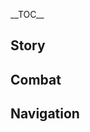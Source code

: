 {{CharacterTabs}}
{{LanguageTabs}}
{{Stub|1={{Meta/VO|rm=1}}}}
__TOC__
==Story==
{{VO/Story
|character           = Varesa
|language            = zh
|language_s          = zh
|language_t          = zh-tw
|name_s              = 瓦雷莎
|name_t              = 瓦雷莎

<!-- Hello -->
|vo_01_01_title_s    = 初次见面…
|vo_01_01_title_t    = 初次見面…
|vo_01_01_subtitle   = Hello
|vo_01_01_file       = VO_{language}{character} Hello.ogg
|vo_01_01_tx_s       = 你…你好！我叫瓦雷莎，是「沃陆之邦」的战士，经营着一间果园…如果你喜欢美食，想一车一车买水果，或者…对「英雄们的故事」感兴趣，都可以来找我！我会把所有好吃的、「沃陆之邦」品质最好的水果，还有最最重要的，厉害的英雄传说，全部分享给你！
|vo_01_01_tx_t       = {{MC|m=你|f=妳}}…{{MC|m=你|f=妳}}好！我叫瓦雷莎，是「沃陸之邦」的戰士，經營著一間果園…如果{{MC|m=你|f=妳}}喜歡美食，想一車一車買水果，或者…對「英雄們的故事」感興趣，都可以來找我！我會把所有好吃的、「沃陸之邦」品質最好的水果，還有最最重要的，厲害的英雄傳說，全部分享給{{MC|m=你|f=妳}}！
|vo_01_01_rm         = 

<!-- Chats -->
|vo_02_01_title_s    = 闲聊·吃东西
|vo_02_01_title_t    = 閒聊·吃東西
|vo_02_01_subtitle   = Chat: Eating
|vo_02_01_file       = VO_{language}{character} Chat - Eating.ogg
|vo_02_01_tx_s       = 爸爸妈妈都说，不管有多忙，饿了的时候都要开开心心吃个饱！所以我喜欢把吃的叠高高，「呼」一下，压在一起。既能吃得心满意足，又不怎么花时间。
|vo_02_01_tx_t       = 爸爸媽媽都說，不管有多忙，餓了的時候都要開開心心吃個飽！所以我喜歡把吃的疊高高，「呼」一下，壓在一起。既能吃得心滿意足，又不怎麼花時間。
|vo_02_01_rm         = 

|vo_02_02_title_s    = 闲聊·力量训练
|vo_02_02_title_t    = 閒聊·重量訓練
|vo_02_02_subtitle   = Chat: Strength Training
|vo_02_02_file       = VO_{language}{character} Chat - Strength Training.ogg
|vo_02_02_tx_s       = 力气这种东西，不经常用出来的话，就会从身体里逃走哦！…要不要和我一起练习？
|vo_02_02_tx_t       = 力氣這種東西，不經常用出來的話，就會從身體裡逃走哦！…要不要和我一起練習？
|vo_02_02_rm         = 

|vo_02_03_title_s    = 闲聊·经营果园
|vo_02_03_title_t    = 閒聊·經營果園
|vo_02_03_subtitle   = Chat: Managing the Orchard
|vo_02_03_file       = VO_{language}{character} Chat - Managing the Orchard.ogg
|vo_02_03_tx_s       = 种水果要考虑很多事，及时浇水除草，配好矿石粉末，补充土壤养分，保持温度不冷不热..不过最重要的，还是要照顾好水果们的心情，嗯！
|vo_02_03_tx_t       = 種水果要考慮很多事，及時澆水除草，配好礦石粉末，補充土壤養分，保持溫度不冷不熱…不過最重要的，還是要照顧好水果們的心情，嗯！
|vo_02_03_rm         = 

<!-- Weather -->
|vo_03_01_title_s    = 下雨的时候…
|vo_03_01_title_t    = 下雨的時候…
|vo_03_01_subtitle   = When It Rains
|vo_03_01_file       = VO_{language}{character} When It Rains.ogg
|vo_03_01_tx_s       = 嘿嘿嘿，果园里的作物应该很开心，龙龙们今天也可以不用忙着浇水了。
|vo_03_01_tx_t       = 嘿嘿嘿，果園裡的作物應該很開心，龍龍們今天也可以不用忙著澆水了。
|vo_03_01_rm         = 

|vo_03_02_title_s    = 打雷的时候…
|vo_03_02_title_t    = 打雷的時候…
|vo_03_02_subtitle   = When Thunder Strikes
|vo_03_02_file       = VO_{language}{character} When Thunder Strikes.ogg
|vo_03_02_tx_s       = 咿！书里说，菲耶蒂娜可以把落雷撞回天上！我也不能怕…咿！
|vo_03_02_tx_t       = 咿！書裡說，菲耶蒂娜可以把落雷撞回天上！我也不能怕…咿！
|vo_03_02_rm         = 

|vo_03_03_title_s    = 下雪的时候…
|vo_03_03_title_t    = 下雪的時候…
|vo_03_03_subtitle   = When It Snows
|vo_03_03_file       = VO_{language}{character} When It Snows.ogg
|vo_03_03_tx_s       = 白白的，冷冷的，好少见…可以吃吗？
|vo_03_03_tx_t       = 白白的、冷冷的，好少見…可以吃嗎？
|vo_03_03_rm         = 

|vo_03_04_title_s    = 阳光很好…
|vo_03_04_title_t    = 陽光很好…
|vo_03_04_subtitle   = When the Sun Is Out
|vo_03_04_file       = VO_{language}{character} When the Sun Is Out.ogg
|vo_03_04_tx_s       = 好暖和…吃饱了以后，被暖暖的阳光照到，就想…睡个午觉…呼…
|vo_03_04_tx_t       = 好暖和…吃飽了以後，被暖暖的陽光照到，就想…睡個午覺…呼…
|vo_03_04_rm         = 

|vo_03_05_title_s    = 刮大风了…
|vo_03_05_title_t    = 颳大風了…
|vo_03_05_subtitle   = When the Wind Is Blowing
|vo_03_05_file       = VO_{language}{character} When the Wind Is Blowing.ogg
|vo_03_05_tx_s       = 顺着风跑的话，会更快吗…唔，不能想着偷懒！
|vo_03_05_tx_t       = 順著風跑的話，會更快嗎…唔，不能想著偷懶！
|vo_03_05_rm         = 

<!-- Greetings -->
|vo_04_01_title_s    = 早上好…
|vo_04_01_title_t    = 早安…
|vo_04_01_subtitle   = Good Morning
|vo_04_01_file       = VO_{language}{character} Good Morning.ogg
|vo_04_01_tx_s       = 呼啊…早上好…有点想睡个回笼觉…不行！还是先做一百个俯卧撑提提神！
|vo_04_01_tx_t       = 呼啊…早安…有點想睡個回籠覺…不行！還是先做一百個伏地挺身提提神！
|vo_04_01_rm         = 

|vo_04_02_title_s    = 中午好…
|vo_04_02_title_t    = 午安…
|vo_04_02_subtitle   = Good Afternoon
|vo_04_02_file       = VO_{language}{character} Good Afternoon.ogg
|vo_04_02_tx_s       = 中饭时间到，要吃得饱饱的，才能充满力气！
|vo_04_02_tx_t       = 午餐時間到，要吃得飽飽的，才能充滿力氣！
|vo_04_02_rm         = 

|vo_04_03_title_s    = 晚上好…
|vo_04_03_title_t    = 晚上好…
|vo_04_03_subtitle   = Good Evening
|vo_04_03_file       = VO_{language}{character} Good Evening.ogg
|vo_04_03_tx_s       = 英雄名言：「如果到了晚上，你觉得非常劳累，说明你今天没有消极怠惰，发挥出了身体全部的力量。」所以，有时疲惫也是荣耀之证！
|vo_04_03_tx_t       = 英雄名言：「如果到了晚上，{{MC|m=你|f=妳}}覺得非常勞累，表示{{MC|m=你|f=妳}}今天沒有消極怠惰，發揮出了身體全部的力量。」所以，有時疲憊也是榮耀之證！
|vo_04_03_rm         = 

|vo_04_04_title_s    = 晚安…
|vo_04_04_title_t    = 晚安…
|vo_04_04_subtitle   = Good Night
|vo_04_04_file       = VO_{language}{character} Good Night.ogg
|vo_04_04_tx_s       = 唔…虽然没有用掉多少力气，但到了这个点还是困了…你也找个软软的枕头，早点睡吧？用晒干的颗粒果叶片做的枕头最好了…下次我帮你…做一个…呼…
|vo_04_04_tx_t       = 唔…雖然沒有用掉多少力氣，但到了這個點還是想睡了…{{MC|m=你|f=妳}}也找個軟軟的枕頭，早點睡吧？用曬乾的顆粒果葉片做的枕頭最好了…下次我幫{{MC|m=你|f=妳}}…做一個…呼…
|vo_04_04_rm         = 

<!-- About -->
|vo_05_01_title_s    = 关于瓦雷莎自己·吃饱和力气
|vo_05_01_title_t    = 關於瓦雷莎自己·吃飽和力氣
|vo_05_01_subtitle   = About {character}: Eating for Strength
|vo_05_01_file       = VO_{language}{character} About {character} - Eating for Strength.ogg
|vo_05_01_tx_s       = 按理来说，只要不是光吃不锻炼的大懒虫，吃得越多，力气就该变得越大！但我好像反过来了…我的力气一直很大，代价是怎么吃都吃不饱。开始帮爸爸妈妈打理果园后，我稍微工作几小时，就会饿得头晕眼花，所以我吃东西的量…看起来会有那么一点夸张…
|vo_05_01_tx_t       = 按理來說，只要不是光吃不鍛煉的大懶蟲，吃得越多，力氣就該變得越大！但我好像反過來了…我的力氣一直很大，代價是怎麼吃都吃不飽。開始幫爸爸媽媽打理果園後，我稍微工作幾小時，就會餓得頭暈眼花，所以我吃東西的量…看起來會有那麼一點誇張…
|vo_05_01_rm         = 

|vo_05_02_title_s    = 关于瓦雷莎自己·英雄故事
|vo_05_02_title_t    = 關於瓦雷莎自己·英雄故事
|vo_05_02_subtitle   = About {character}: Heroic Tales
|vo_05_02_friendship = 4
|vo_05_02_file       = VO_{language}{character} About {character} - Heroic Tales.ogg
|vo_05_02_tx_s       = 从小时候起，我就爱听英雄们的故事，有他们曾经的奋战，现在的我才能吃到喜欢的饭菜，安安心心睡觉。我们部族有一位名叫「菲耶蒂娜」的英雄，她奔跑的速度很快，还能用飒爽的飞踢撕开山脉！有人说，我认真起来战斗的风格和她有点像，这个评价让我高兴了好久好久…
|vo_05_02_tx_t       = 從小時候起，我就愛聽英雄們的故事，有他們曾經的奮戰，現在的我才能吃到喜歡的飯菜，安安心心睡覺。我們部族有一位名叫「菲耶蒂娜」的英雄，她奔跑的速度很快，還能用颯爽的飛踢撕開山脈！有人說，我認真起來戰鬥的風格和她有點像，這個評價讓我高興了好久好久…
|vo_05_02_rm         = 

<!-- About Us -->
|vo_06_01_title_s    = 关于我们·特别形象
|vo_06_01_title_t    = 關於我們·特別形象
|vo_06_01_subtitle   = About Us: Epically Cool
|vo_06_01_file       = VO_{language}{character} About Us - Epically Cool.ogg
|vo_06_01_tx_s       = 我从朋友们那里听说了你以前的事迹！你打败过好多厉害的对手，也有许多特别威风的称号！我觉得，应该请那些擅长涂鸦的人制作一本画册，为你的每个称号设计一套帅气夺目的形象！这样，以后就会有很多孩子读着你的故事长大，被你鼓舞，成为各种各样厉害的人！
|vo_06_01_tx_t       = 我從朋友們那裡聽說了{{MC|m=你|f=妳}}以前的事蹟！{{MC|m=你|f=妳}}打敗過好多厲害的對手，也有許多特別威風的稱號！我覺得，應該請那些擅長塗鴉的人製作一本畫冊，為{{MC|m=你|f=妳}}的每個稱號設計一套帥氣奪目的形象！這樣，以後就會有很多孩子讀著{{MC|m=你|f=妳}}的故事長大，被{{MC|m=你|f=妳}}鼓舞，成為各式各樣厲害的人！
|vo_06_01_rm         = 

|vo_06_02_title_s    = 关于我们·并肩前进
|vo_06_02_title_t    = 關於我們·並肩前進
|vo_06_02_subtitle   = About Us: Side by Side
|vo_06_02_quest      = Incandescent Ode of Resurrection
|vo_06_02_friendship = 6
|vo_06_02_file       = VO_{language}{character} About Us - Side by Side.ogg
|vo_06_02_tx_s       = 现在，你是全纳塔的骄傲「杜麦尼」，是这个时代最伟大的英雄！好奇妙…待在你身边，我完全不会紧张，也不会有那种…仰望你的…敬畏的感觉？是因为你也给了我最随和，最亲切的印象吗？我真想待在你身边，在你任何有需要的时候，为你献出全部的力量，就像和古代英雄们并肩前进的战士们一样！
|vo_06_02_tx_t       = 現在，{{MC|m=你|f=妳}}是全納塔的驕傲「杜麥尼」，是這個時代最偉大的英雄！好奇妙…待在{{MC|m=你|f=妳}}身邊，我完全不會緊張，也不會有那種…仰望{{MC|m=你|f=妳}}的…敬畏的感覺？是因為{{MC|m=你|f=妳}}也給了我最隨和，最親切的印象嗎？我真想待在{{MC|m=你|f=妳}}身邊，在{{MC|m=你|f=妳}}任何有需要的時候，為{{MC|m=你|f=妳}}獻出全部的力量，就像和古代英雄們並肩前進的戰士們一樣！
|vo_06_02_rm         = 

<!-- Miscellany I -->
|vo_07_01_title_s    = 关于「神之眼」…
|vo_07_01_title_t    = 關於「神之眼」…
|vo_07_01_subtitle   = About the Vision
|vo_07_01_friendship = 4
|vo_07_01_file       = VO_{language}{character} About the Vision.ogg
|vo_07_01_tx_s       = 织卷里的说法是，「神之眼」会在非常重要的时刻，带着命运注定般的光芒，慢慢降临到特别之人的手中，可我完全不记得拿到神之眼的细节了…好像，有天做了个特别可怕的噩梦…梦里我一直在部族的正门和魔物战斗，差点死掉，醒来的时候，神之眼就放在我的额头上了…难道我在梦里被哪一位英雄祝福了吗？
|vo_07_01_tx_t       = 織卷裡的說法是，「神之眼」會在非常重要的時刻，帶著命運註定般的光芒，慢慢降臨到特別之人的手中，可我完全不記得拿到神之眼的細節了…好像，有天做了個特別可怕的噩夢…夢裡我一直在部族的正門和魔物戰鬥，差點死掉，醒來的時候，神之眼就放在我的額頭上了…難道我在夢裡被哪一位英雄祝福了嗎？
|vo_07_01_rm         = 

|vo_07_02_title_s    = 有什么想要分享…
|vo_07_02_title_t    = 有什麼想要分享…
|vo_07_02_subtitle   = Something to Share
|vo_07_02_file       = VO_{language}{character} Something to Share.ogg
|vo_07_02_tx_s       = 我去过几次「回声之子」后，跟着那里的工匠学会了一点手艺，做出了我的面具！我凭直觉参考了菲耶蒂娜第二次参与「巡夜者战争」时的面具款式，那时的她还没有成为「无畏的山岩」，但她挺过了恐惧，战胜了所有强敌！我相信那个面具会带给我无尽的勇气，后来证明，我的直觉确实没有错！
|vo_07_02_tx_t       = 我去過幾次「回聲之子」後，跟著那裡的工匠學會了一點手藝，做出了我的面具！我憑直覺參考了菲耶蒂娜第二次參與「巡夜者戰爭」時的面具款式，那時的她還沒有成為「無畏的山岩」，但她滿過了恐懼，戰勝了所有強敵！我相信那個面具會帶給我無盡的勇氣，後來證明，我的直覺的確沒有錯！
|vo_07_02_rm         = 

|vo_07_03_title_s    = 感兴趣的见闻…
|vo_07_03_title_t    = 感興趣的見聞…
|vo_07_03_subtitle   = Interesting Things
|vo_07_03_file       = VO_{language}{character} Interesting Things.ogg
|vo_07_03_tx_s       = 有人说，冒险家协会的成员可以在提瓦特各地旅行，那岂不是…不用考虑水果的腐烂时间，不用赶着做生意，不局限于特定地区，而是能去任何一个国家品尝美食了？唔…我有家里的果园要打理，不能长期出远门，不知道冒险家协会接不接兼职…
|vo_07_03_tx_t       = 有人說，冒險家協會的成員可以在提瓦特各地旅行，那豈不是…不用考慮水果的腐爛時間，不用趕著做生意，不侷限於特定地區，而是能去任何一個國家品嚐美食了？唔…我有家裡的果園要打理，不能長期出遠門，不知道冒險家協會接不接兼職…
|vo_07_03_rm         = 

<!-- About Others -->
|vo_08_01_title_s    = 关于伊安珊·老师与长官
|vo_08_01_title_t    = 關於伊安珊·老師與長官
|vo_08_01_subtitle   = About Iansan: Coach and Commander
|vo_08_01_friendship = 4
|vo_08_01_file       = VO_{language}{character} About Iansan - Coach and Commander.ogg
|vo_08_01_tx_s       = 伊安珊是我的老师，我最尊敬的人！她指引我发掘自己的力量，教了我许多战斗的本领，还引荐我去「沃陆之邦」的巡逻队就职！她在巡逻队里说话也响当当，我经常听她指挥，去需要我的地方战斗！这样看来，她也算是我的长官！
|vo_08_01_tx_t       = 伊安珊是我的老師，我最尊敬的人！她指引我發掘自己的力量，教了我許多戰鬥的本領，還引薦我去「沃陸之邦」的巡邏隊就職！她在巡邏隊裡說話也響噹噹，我經常聽她指揮，去需要我的地方戰鬥！這樣看來，她也算是我的長官！
|vo_08_01_rm         = 

|vo_08_02_title_s    = 关于伊安珊·持续训练
|vo_08_02_title_t    = 關於伊安珊·持續訓練
|vo_08_02_subtitle   = About Iansan: Continued Training
|vo_08_02_quest      = Incandescent Ode of Resurrection
|vo_08_02_friendship = 4
|vo_08_02_file       = VO_{language}{character} About Iansan - Continued Training.ogg
|vo_08_02_tx_s       = 伊安珊老师说，虽然我能轻松打败一般的魔物，但为了战胜「英雄们齐心协力才能对付的对手」，我还有不少需要精进的地方。我每天都在按照她的计划好好锻炼。只是…控制饮食也是训练的一部分。在伊安珊老师看得到的地方，我就不能随意吃油炸的、或者糖和奶油太多的零食了，它们好像不怎么健康，但味道真的让人忘不掉…实在没办法，我就找了个秘密的野营地，偷偷躲起来吃东西…如果哪天，我们一起去吃了大餐，也请你帮我保密！
|vo_08_02_tx_t       = 伊安珊老師說，雖然我能輕鬆打敗普通的魔物，但為了戰勝「英雄們齊心協力才能對付的對手」，我還有不少需要精進的地方。我每天都在按照她的計畫好好鍛煉。只是…控制飲食也是訓練的一部分。在伊安珊老師看得到的地方，我就不能隨意吃油炸的、或者糖和鮮奶油太多的零食了，牠們好像不怎麼健康，但味道真的讓人忘不掉…實在沒辦法，我就找了個秘密的野營地，偷偷躲起來吃東西…如果哪天，我們一起去吃了大餐，也請{{MC|m=你|f=妳}}幫我保密！
|vo_08_02_rm         = 

|vo_08_03_title_s    = 关于玛薇卡…
|vo_08_03_title_t    = 關於瑪薇卡…
|vo_08_03_subtitle   = About Mavuika
|vo_08_03_friendship = 4
|vo_08_03_file       = VO_{language}{character} About Mavuika.ogg
|vo_08_03_tx_s       = 听说，玛薇卡大人训练用的杠铃片，每个都有她那辆「驰轮车」的五倍重！起步就得加上十片…也有人说过，她用两根指头能举起长颈角犀那么大的石头！这么勇猛的力量，放在其他强者的身上，我可能都不好意思在对方面前举起杠铃…不过，玛薇卡大人不一样，她的声音让我安心。她的目光就是对我的激励。我每天都会拿出十二分的力量练习，就算追不上她，也不可以看轻自己，自暴自弃！
|vo_08_03_tx_t       = 聽說，瑪薇卡大人訓練用的槓鈴片，每個都有她那輛「馳輪車」的五倍重！起步至少加上十片…也有人說過，她用兩根指頭能舉起長頸角犀那麼大的石頭！這麼勇猛的力量，放在其他強者的身上，我可能都不好意思在對方面前舉起槓鈴…不過，瑪薇卡大人不一樣，她的聲音讓我安心。她的目光就是對我的激勵。我每天都會拿出十二分的力量練習，就算追不上她，也不可以看輕自己，自暴自棄！
|vo_08_03_rm         = 

|vo_08_04_title_s    = 关于玛拉妮…
|vo_08_04_title_t    = 關於瑪拉妮…
|vo_08_04_subtitle   = About Mualani
|vo_08_04_friendship = 4
|vo_08_04_file       = VO_{language}{character} About Mualani.ogg
|vo_08_04_tx_s       = 有段时间，伊安珊老师测出我的体重超标了，需要减减肥，而游泳是特别有效的减肥方法。于是我就被安排在「流泉之众」特训。玛拉妮姐姐踩着她的鲨鲨冲浪板，牵一根绳，拽着救生圈里的伊安珊老师，监督我来回游泳，每天要游的距离和三万步的往返跑差不多！唔呃…要不是玛拉妮姐姐悄悄给我塞糖果补充体力，我根本撑不下来，太感谢她了…
|vo_08_04_tx_t       = 有段時間，伊安珊老師測出我的體重超重了，需要減減肥，而游泳是特別有效的減肥方法。於是我就被安排在「流泉之眾」特訓。瑪拉妮姐姐踩著她的鯊鯊衝浪板，牽一根繩拖著救生圈裡的伊安珊老師，監督我來回游泳，每天要遊的距離和三萬步的折返跑差不多！唔呃…要不是瑪拉妮姐姐悄悄給我塞糖果補充體力，我根本撐不下來，太感謝她了…
|vo_08_04_rm         = 

|vo_08_05_title_s    = 关于基尼奇…
|vo_08_05_title_t    = 關於基尼奇…
|vo_08_05_subtitle   = About Kinich
|vo_08_05_friendship = 4
|vo_08_05_file       = VO_{language}{character} About Kinich.ogg
|vo_08_05_tx_s       = 我参加「归火圣夜巡礼」的次数不多…其中有一次，我在团体赛里就对上了基尼奇…他的身手好敏捷，总是能躲开我的冲撞，最后我的力气完全用光了，被他一招就敲晕了过去…等我晃晃悠悠地想到该喊队友来帮忙牵制他的时候…圣火早就被拿走了。
|vo_08_05_tx_t       = 我參加「歸火聖夜巡禮」的次數不多…其中有一次，我在團體賽裡就對上了基尼奇…他的身手好敏捷，總是能躲開我的衝撞，最後我的力氣完全用光了，被他一招就敲暈了過去…等我搖搖晃晃地想到該喊隊友來幫忙牽制他的時候…聖火早就被拿走了。
|vo_08_05_rm         = 

|vo_08_06_title_s    = 关于希诺宁…
|vo_08_06_title_t    = 關於希諾寧…
|vo_08_06_subtitle   = About Xilonen
|vo_08_06_friendship = 4
|vo_08_06_file       = VO_{language}{character} About Xilonen.ogg
|vo_08_06_tx_s       = 我在「回声之子」学手艺的地方叫「穆胡鲁宝石铺」，那里的工匠们经常提起希诺宁女士的名字！不过，我只见过她一两次，没和她说上过话…倒是听过她推荐给店里的音乐！那些音乐很有意思，咚咚锵锵的，适合跑步的时候听，听着听着，比平常多跑几个来回都不累了！
|vo_08_06_tx_t       = 我在「回聲之子」學手藝的地方叫「穆胡魯寶石鋪」，那裡的工匠們經常提起希諾寧女士的名字！不過，我只見過她一兩次，沒和她說上過話…倒是聽過她推薦給店裡的音樂！那些音樂很有趣，咚咚鏘鏘的，適合跑步的時候聽，聽著聽著，比平常多跑幾個來回都不累了！
|vo_08_06_rm         = 

|vo_08_07_title_s    = 关于茜特菈莉…
|vo_08_07_title_t    = 關於茜特菈莉…
|vo_08_07_subtitle   = About Citlali
|vo_08_07_friendship = 4
|vo_08_07_file       = VO_{language}{character} About Citlali.ogg
|vo_08_07_tx_s       = 我在漫画的读者来信栏里见到过，「黑曜石奶奶」是「烟谜主」现在最厉害的英雄，特别受尊敬！不过，我刚开始不知道「黑曜石奶奶」看起来那么年轻…在酒馆里发现她醉倒了，没带钱，又说着「烟谜主」之类的词，我不知道该怎么办，就先帮她付了钱，扛着她去「烟谜主」找「黑曜石奶奶」。结果路上的人听了我的话，看着我肩上的人，脸色都变得非常恐慌，我才慢慢意识到不对劲…
|vo_08_07_tx_t       = 我在漫畫的讀者來信欄裡見到過，「黑曜石奶奶」是「煙謎主」現在最厲害的英雄，特別受尊敬！不過，我剛開始不知道「黑曜石奶奶」看起來那麼年輕…在酒館裡發現她醉倒了，沒帶錢，又說著「煙謎主」之類的詞，我不知道該怎麼辦，就先幫她付了錢，扛著她去「煙謎主」找「黑曜石奶奶」。結果路上的人聽了我的話，看著我肩上的人，臉色都變得非常恐慌，我才慢慢意識到不對勁…
|vo_08_07_rm         = 

|vo_08_08_title_s    = 关于多莉…
|vo_08_08_title_t    = 關於多莉…
|vo_08_08_subtitle   = About Dori
|vo_08_08_quest      = Incandescent Ode of Resurrection
|vo_08_08_friendship = 4
|vo_08_08_file       = VO_{language}{character} About Dori.ogg
|vo_08_08_tx_s       = 那位个子小小，但是钱包深不见底的大老板吗？呜呜…她好会砍价…每次卖她水果，都要被砍掉三四成…甚至更多钱！幸好她买的量很夸张，会把整车整车的水果包下来，还会给我摸她的牦牦驮兽。好绒好绒，好乖好乖。
|vo_08_08_tx_t       = 那位身形小小，但是錢包深不見底的大老闆嗎？嗚嗚…她好會砍價…每次賣她水果，都要被砍掉三四成…甚至更多錢！幸好她買的量很誇張，會把整車整車的水果包下來，還會讓我摸她的犛犛馱獸。好絨好絨，好乖好乖。
|vo_08_08_rm         = 

|vo_08_09_title_s    = 关于爱可菲…
|vo_08_09_title_t    = 關於愛可菲…
|vo_08_09_subtitle   = About Escoffier
|vo_08_09_quest      = Incandescent Ode of Resurrection
|vo_08_09_friendship = 4
|vo_08_09_file       = VO_{language}{character} About Escoffier.ogg
|vo_08_09_tx_s       = 爱可菲小姐好严格…她餐厅批量进购我的水果前，每次都要抽出几个，去做什么…「采样分析」，甜度和风味物质差一丝丝，她都不会点头…不过，她做的菜肴真好吃啊，真好吃啊…欸嘿嘿…要是能每天吃到就好了！那应该是，神明级别的待遇？
|vo_08_09_tx_t       = 愛可菲小姐好嚴格…她餐廳批次進購我的水果前，每次都要抽出幾個，去做什麼…「取樣分析」，甜度和風味物質差一點點，她都不會點頭…不過，她做的菜餚真好吃啊，真好吃啊…欸嘿嘿…要是能每天吃到就好了！那應該是，神明級別的待遇？
|vo_08_09_rm         = 

<!-- More About -->
|vo_09_01_title_s    = 想要了解瓦雷莎·其一
|vo_09_01_title_t    = 想要瞭解瓦雷莎·其一
|vo_09_01_subtitle   = More About {character}: I
|vo_09_01_file       = VO_{language}{character} More About {character} - 01.ogg
|vo_09_01_tx_s       = 我觉得，世界上的好人远远远远比坏人多。大家造的房子和家具很舒服，饭菜特别好吃，音乐和玩的东西也超有趣…就算我卖水果的时候不小心少算了钱，好心的客人也不会贪这个便宜。起码，我没遇见过真正讨厌的「坏人」，会让我真真正正生气的，只有不知道在想什么的魔物…特别是又恐怖又狡猾的深渊！
|vo_09_01_tx_t       = 我覺得，世界上的好人遠遠遠遠比壞人多。大家造的房子和家具很舒服，飯菜特別好吃，音樂和玩的東西也超有趣…就算我賣水果的時候不小心少算了錢，好心的客人也不會貪這個便宜。起碼，我沒遇見過真正討厭的「壞人」，會讓我真真正正生氣的，只有不知道在想什麼的魔物…特別是又恐怖又狡猾的深淵！
|vo_09_01_rm         = 

|vo_09_02_title_s    = 想要了解瓦雷莎·其二
|vo_09_02_title_t    = 想要瞭解瓦雷莎·其二
|vo_09_02_subtitle   = More About {character}: II
|vo_09_02_friendship = 3
|vo_09_02_file       = VO_{language}{character} More About {character} - 02.ogg
|vo_09_02_tx_s       = 我很小的时候，深渊就袭击过「沃陆之邦」，好多我认识的人受伤了…我和爸爸妈妈只能躲在很远很偏的地窖里，把门堵得死死的。魔物把门砸得哐哐作响，我连哭都不敢哭得大声…好在部族的巡逻队赶了过来，我们才脱险…那时我想，就算以前的英雄们能永生不死，关键时刻也忙不过来，不可能长出三头六臂保护世界上的每个角落。如果我自己也好好锻炼，变得更能打，遇上危险至少有力气对付坏家伙，这样才比较好！
|vo_09_02_tx_t       = 我很小的時候，深淵就襲擊過「沃陸之邦」，好多我認識的人受傷了…我和爸爸媽媽只能躲在很遠很偏的地窖裡，把門堵得死死的。魔物把門砸得哐哐作響，我連哭都不敢哭得大聲…好在部族的巡邏隊趕了過來，我們才脫險…那時我想，就算以前的英雄們能永生不死，關鍵時刻也忙不過來，不可能長出三頭六臂保護世界上的每個角落。如果我自己也好好鍛煉，變得更能打，遇上危險至少有力氣對付壞傢伙，這樣才比較好！
|vo_09_02_rm         = 

|vo_09_03_title_s    = 想要了解瓦雷莎·其三
|vo_09_03_title_t    = 想要瞭解瓦雷莎·其三
|vo_09_03_subtitle   = More About {character}: III
|vo_09_03_friendship = 4
|vo_09_03_file       = VO_{language}{character} More About {character} - 03.ogg
|vo_09_03_tx_s       = 刚刚学会战斗的那段时间，我一站到魔物对面，腿就开始发抖了。那时我想…只要把坏东西都赶走，就能继续开开心心地生活！于是我戴上面具，想象自己是故事里的英雄，闭着眼睛埋头乱撞…还总能撞飞那些张牙舞爪的魔物。有一次，一只丘丘人手里的棍子呼呼转着飞了很远，打到了伊安珊老师的脑袋。她才注意到我，觉得我很有天赋，开始带着我练习…
|vo_09_03_tx_t       = 剛剛學會戰鬥的那段時間，我一站到魔物對面，腿就開始發抖了。那時我想…只要把壞東西都趕走，就能繼續開開心心地生活！於是我戴上面具，想像自己是故事裡的英雄，閉著眼睛埋頭亂撞…還總能撞飛那些張牙舞爪的魔物。有一次，一隻丘丘人手裡的棍子呼呼轉著飛了很遠，打到了伊安珊老師的腦袋。她才注意到我，覺得我很有天賦，開始帶著我練習…
|vo_09_03_rm         = 

|vo_09_04_title_s    = 想要了解瓦雷莎·其四
|vo_09_04_title_t    = 想要瞭解瓦雷莎·其四
|vo_09_04_subtitle   = More About {character}: IV
|vo_09_04_friendship = 5
|vo_09_04_file       = VO_{language}{character} More About {character} - 04.ogg
|vo_09_04_tx_s       = 没想到的是，好好锻炼了几个月后，大家夸我是少见的力量奇才，推荐我去参加「归火圣夜巡礼」…但我想象中的对手一直是魔物，要和其他部族的好人，甚至是买过我水果的朋友战斗，根本把握不好力道，我特别害怕下手过重伤到他们…结果当然是，每次比赛，我都早早被淘汰…连着输了几次以后，我说不敢再参赛，也没人鼓励我再试试了…
|vo_09_04_tx_t       = 沒想到的是，好好鍛煉了幾個月後，大家誇我是少見的力量奇才，推薦我去參加「歸火聖夜巡禮」…但我想像中的對手一直是魔物，要和其他部族的好人，甚至是買過我水果的朋友戰鬥，根本掌握不好力道，我特別害怕下手過重傷到他們…結果當然是，每次比賽，我都早早被淘汰…連著輸了幾次以後，我說不敢再參賽，也沒人鼓勵我再試試了…
|vo_09_04_rm         = 

|vo_09_05_title_s    = 想要了解瓦雷莎·其五
|vo_09_05_title_t    = 想要瞭解瓦雷莎·其五
|vo_09_05_subtitle   = More About {character}: V
|vo_09_05_quest      = Incandescent Ode of Resurrection
|vo_09_05_friendship = 6
|vo_09_05_file       = VO_{language}{character} More About {character} - 05.ogg
|vo_09_05_tx_s       = 其实，我也明白我的问题。我只有戴上面具，想象自己成为了某个英雄，才能拿出气势去击败对手。这属于…一种逃避。如果真想突破自我，我得像把握水果的重量一样，准准地控制每一个动作，认真仔细地战斗…以自己的身份战斗！说起来…你有和神明一样强大的力量，而你从来不会让这股力量失控，不管遇见什么事情，都能把握住那种…恰到好处的力度。我的英雄大人，能请你教教我吗？
|vo_09_05_tx_t       = 其實，我也明白我的問題。我只有戴上面具，想像自己成為了某個英雄，才能拿出氣勢去擊敗對手。這屬於…一種逃避。如果真想突破自我，我得像把握水果的重量一樣，準準地控制每一個動作，認真仔細地戰鬥…以自己的身分戰鬥！說起來…{{MC|m=你|f=妳}}有和神明一樣強大的力量，而{{MC|m=你|f=妳}}從來不會讓這股力量失控，不管遇見什麼事情，都能把握住那種…恰到好處的力度。我的英雄大人，能請{{MC|m=你|f=妳}}教教我嗎？
|vo_09_05_rm         = 

<!-- Miscellany II -->
|vo_10_01_title_s    = 瓦雷莎的爱好…
|vo_10_01_title_t    = 瓦雷莎的愛好…
|vo_10_01_subtitle   = {character}'s Hobbies
|vo_10_01_file       = VO_{language}{character} Hobbies.ogg
|vo_10_01_tx_s       = 嘿嘿，我喜欢在风景好的地方野营！我家车队常走的路线附近，有几个非常不错的观景点。扎好帐篷，架一张躺椅，支好锅，在暖洋洋的篝火旁边唱歌，看夜景和星星，吃热腾腾的饭菜…好惬意…
|vo_10_01_tx_t       = 嘿嘿，我喜歡在風景好的地方野營！我家車隊常走的路線附近，有幾個非常不錯的觀景點。紮好帳篷，架一張躺椅，支好鍋，在暖洋洋的篝火旁邊唱歌，看夜景和星星，吃熱騰騰的飯菜…好愜意…
|vo_10_01_rm         = 

|vo_10_02_title_s    = 瓦雷莎的烦恼…
|vo_10_02_title_t    = 瓦雷莎的煩惱…
|vo_10_02_subtitle   = {character}'s Troubles
|vo_10_02_file       = VO_{language}{character} Troubles.ogg
|vo_10_02_tx_s       = 想不明白，伊安珊老师看的那些书上都是怎么说的？须弥和枫丹人研究出来的「科学健身」好复杂…因为一个叫做…「体脂率」…的数字太高？伊安珊老师就不许我吃甜食吃到饱，还要我把饭菜里的蔬菜比例翻倍…对我来说太难了嘛…
|vo_10_02_tx_t       = 想不明白，伊安珊老師看的那些書上都是怎麼說的？須彌和楓丹人研究出來的「科學健身」好複雜…因為一個叫做…「體脂率」…的數字太高？伊安珊老師就不許我吃甜食吃到飽，還要我把飯菜裡的蔬菜比例翻倍…對我來說太難了嘛…
|vo_10_02_rm         = 

|vo_10_03_title_s    = 喜欢的食物…
|vo_10_03_title_t    = 喜歡的食物…
|vo_10_03_subtitle   = Favorite Food
|vo_10_03_file       = VO_{language}{character} Favorite Food.ogg
|vo_10_03_tx_s       = 吃饭就要吃得心满意足，浑身充满力量！味道丰富的料理，我都很喜欢！酱汁够多很重要，糖分充足也是美味的关键，就像「火焰炖肉」和「温泉时光」，每口下去都是幸福的感觉…呜…不能有心理负担！
|vo_10_03_tx_t       = 吃飯就要吃得心滿意足，渾身充滿力量！味道豐富的料理，我都很喜歡！醬汁夠多很重要，糖分充足也是美味的關鍵，就像「火焰燉肉」和「溫泉時光」，每口下去都是幸福的感覺…嗚…不能有心理負擔！
|vo_10_03_rm         = 

|vo_10_04_title_s    = 讨厌的食物…
|vo_10_04_title_t    = 討厭的食物…
|vo_10_04_subtitle   = Least Favorite Food
|vo_10_04_file       = VO_{language}{character} Least Favorite Food.ogg
|vo_10_04_tx_s       = 焦黑的，变质的，或者没熟的料理，我很少吃…就算忍受住了味道，也没法从这种饭菜里获得力气。哎…我还是远远不如菲耶蒂娜，传说她在战场上最艰难那几天，吃的都是发霉的塔塔可，被火烧得快变成炭的肉，还要坚持抗击敌人…到底是怎么做到的呢？
|vo_10_04_tx_t       = 焦黑的，變質的，或者沒熟的料理，我很少吃…就算忍受住了味道，也沒法從這種飯菜裡獲得力氣。哎…我還是遠遠不如菲耶蒂娜，傳說她在戰場上最艱難那幾天，吃的都是發霉的塔塔可，被火燒得快變成炭的肉，還要堅持抗擊敵人…到底是怎麼做到的呢？
|vo_10_04_rm         = 

<!-- Receiving a Gift -->
|vo_11_01_title_s    = 收到赠礼·其一
|vo_11_01_title_t    = 收到贈禮·其一
|vo_11_01_subtitle   = Receiving a Gift: I
|vo_11_01_file       = VO_{language}{character} Receiving a Gift - 01.ogg
|vo_11_01_tx_s       = 好吃，唔唔…太好吃了，太开心了…呜…你是…超级大厨！如果…如果「豪宴热斗」请你去做菜，绝对不会有人剩下食物！说不定，还会出现很多厉害的对手，我拿出全力都很难卫冕！
|vo_11_01_tx_t       = 好吃，唔唔…太好吃了，太開心了…嗚…{{MC|m=你|f=妳}}是…超級大廚！如果…如果「豪宴熱鬥」請{{MC|m=你|f=妳}}去做菜，絕對不會有人剩下食物！說不定，還會出現很多厲害的對手，我拿出全力都很難衛冕！
|vo_11_01_rm         = 

|vo_11_02_title_s    = 收到赠礼·其二
|vo_11_02_title_t    = 收到贈禮·其二
|vo_11_02_subtitle   = Receiving a Gift: II
|vo_11_02_file       = VO_{language}{character} Receiving a Gift - 02.ogg
|vo_11_02_tx_s       = 这个味道，好满足…感觉吃一百份都吃不腻！啊，不是要你真的做一百份的意思，不能那么麻烦你…我只是，确实还想再吃一点…
|vo_11_02_tx_t       = 這個味道，好滿足…感覺吃一百份都吃不膩！啊，不是要{{MC|m=你|f=妳}}真的做一百份的意思，不能那麼麻煩{{MC|m=你|f=妳}}…我只是，的確還想再吃一點…
|vo_11_02_rm         = 

|vo_11_03_title_s    = 收到赠礼·其三
|vo_11_03_title_t    = 收到贈禮·其三
|vo_11_03_subtitle   = Receiving a Gift: III
|vo_11_03_file       = VO_{language}{character} Receiving a Gift - 03.ogg
|vo_11_03_tx_s       = 吃起来没有那么顺口…是因为我没吃别的开胃菜吗？我能感觉到，这道菜里有一种…英雄战斗时的波折？对，「战场的味道」，好厉害！我要认认真真地吃！
|vo_11_03_tx_t       = 吃起來沒有那麼順口…是因為我沒吃別的開胃菜嗎？我能感覺到，這道菜裡有一種…英雄戰鬥時的波折？對，「戰場的味道」，好厲害！我要認認真真地吃！
|vo_11_03_rm         = 

<!-- Birthday -->
|vo_12_01_title_s    = 生日…
|vo_12_01_title_t    = 生日…
|vo_12_01_subtitle   = Birthday
|vo_12_01_file       = VO_{language}{character} Birthday.ogg
|vo_12_01_tx_s       = 欸嘿嘿…今天是你的生日，我也好开心好开心！按照「沃陆之邦」的传统，我们会邀请亲朋好友，为寿星办一场篝火宴会，寿星会跟每个人碰杯畅饮！但我感觉，以你的名气，办篝火宴会的话，至少要喝几千杯酒，开心是开心，就是太伤身了，而且也会很累…要不然，我们就去我的秘密野营地，来一次悠闲的庆祝会？
|vo_12_01_tx_t       = 欸嘿嘿…今天是{{MC|m=你|f=妳}}的生日，我也好開心好開心！按照「沃陸之邦」的傳統，我們會邀請親朋好友，為壽星辦一場篝火宴會，壽星會跟每個人碰杯暢飲！但我感覺，以{{MC|m=你|f=妳}}的名氣，辦篝火宴會的話，至少要喝幾千杯酒，開心是開心，就是太傷身了，而且也會很累…要不然，我們就去我的秘密野營地，來一次悠閒的慶祝會？
|vo_12_01_rm         = 

<!-- Feelings About Ascension -->
|vo_13_01_title_s    = 突破的感受·起
|vo_13_01_title_t    = 突破的感受·起
|vo_13_01_subtitle   = Feelings About Ascension: Intro
|vo_13_01_ascension  = 1
|vo_13_01_file       = VO_{language}{character} Feelings About Ascension - 01.ogg
|vo_13_01_tx_s       = 唔…训练的效果显现出来了，我现在超有干劲，想要快快冲刺，高高起跳，把所有挡路的障碍都撞开！
|vo_13_01_tx_t       = 唔…訓練的效果顯現出來了，我現在超有幹勁，想要快快衝刺，高高起跳，把所有擋路的障礙都撞開！
|vo_13_01_rm         = 

|vo_13_02_title_s    = 突破的感受·承
|vo_13_02_title_t    = 突破的感受·承
|vo_13_02_subtitle   = Feelings About Ascension: Building Up
|vo_13_02_ascension  = 2
|vo_13_02_file       = VO_{language}{character} Feelings About Ascension - 02.ogg
|vo_13_02_tx_s       = 嗯！能量超强，好像吃了一千份火焰炖肉！我的冲撞和飞踢也像爆发的火山一样充满力量！
|vo_13_02_tx_t       = 嗯！能量超強，好像吃了一千份火焰燉肉！我的衝撞和飛踢也像爆發的火山一樣充滿力量！
|vo_13_02_rm         = 

|vo_13_03_title_s    = 突破的感受·转
|vo_13_03_title_t    = 突破的感受·轉
|vo_13_03_subtitle   = Feelings About Ascension: Climax
|vo_13_03_ascension  = 4
|vo_13_03_file       = VO_{language}{character} Feelings About Ascension - 03.ogg
|vo_13_03_tx_s       = 目标是…成为像英雄一样强大的战士，维护最重要的正义&mdash;&mdash;每个人都能开开心心轻轻松松地生活，不受一切坏人坏东西的影响！
|vo_13_03_tx_t       = 目標是…成為像英雄一樣強大的戰士，維護最重要的正義&mdash;&mdash;每個人都能開開心心輕輕鬆鬆地生活，不受一切壞人壞東西的影響！
|vo_13_03_rm         = 

|vo_13_04_title_s    = 突破的感受·合
|vo_13_04_title_t    = 突破的感受·合
|vo_13_04_subtitle   = Feelings About Ascension: Conclusion
|vo_13_04_ascension  = 6
|vo_13_04_file       = VO_{language}{character} Feelings About Ascension - 04.ogg
|vo_13_04_tx_s       = 我希望，我的信心和勇气，也要像不断变强的力量！总有一天，就算不佩戴任何英雄的面具，也能像英雄们那样信心满满！
|vo_13_04_tx_t       = 我希望，我的信心和勇氣，也要像不斷變強的力量！總有一天，就算不佩戴任何英雄的面具，也能像英雄們那樣信心滿滿！
|vo_13_04_rm         = 
}}

==Combat==
{{Combat VO
|character           = Varesa
|language            = zh

<!-- Elemental Skill -->
|skill_1_tx_s        = 撞！
|skill_1_tx_t        = 撞！
|skill_1_rm          = 
|skill_2_tx_s        = 头槌！
|skill_2_tx_t        = 頭槌！
|skill_2_rm_s        = 
|skill_2_rm_t        = 
|skill_3_tx_s        = 嘿&mdash;&mdash;！
|skill_3_tx_t        = 嘿&mdash;&mdash;！
|skill_3_rm          = 
|skill_4_tx_s        = 冲锋！
|skill_4_tx_t        = 衝鋒！
|skill_4_rm_s        = 
|skill_4_rm_t        = 
|skill_5_tx_s        = 正义昭告！
|skill_5_tx_t        = 正義昭告！
|skill_5_rm_s        = 
|skill_5_rm_t        = 
|skill_6_tx_s        = 英雄登场！
|skill_6_tx_t        = 英雄登場！
|skill_6_rm_s        = 
|skill_6_rm_t        = 
|skill_7_tx_s        = 不能迟到…
|skill_7_tx_t        = 不能遲到…
|skill_7_rm_s        = 
|skill_7_rm_t        = 
|skill_8_tx_s        = 注意时间哇…
|skill_8_tx_t        = 注意時間哇…
|skill_8_rm_s        = 
|skill_8_rm_t        = 
|skill_9_tx_s        = 开始快跑！
|skill_9_tx_t        = 開始快跑！
|skill_9_rm_s        = 
|skill_9_rm_t        = 

<!-- Elemental Burst -->
|burst_1_tx_s        = 你该认输了！
|burst_1_tx_t        = {{MC|m=你|f=妳}}該認輸了！
|burst_1_rm_s        = 
|burst_1_rm_t        = 
|burst_2_tx_s        = 准备，全力一击！
|burst_2_tx_t        = 準備，全力一擊！
|burst_2_rm_s        = 
|burst_2_rm_t        = 
|burst_3_tx_s        = 菲耶蒂娜，赐我力量！
|burst_3_tx_t        = 菲耶蒂娜，賜我力量！
|burst_3_rm_s        = 
|burst_3_rm_t        = 
|burst_4_tx_s        = 「炬照我名，焚灭恶夜！」
|burst_4_tx_t        = 「炬照我名，焚滅惡夜！」
|burst_4_rm_s        = 
|burst_4_rm_t        = 
|burst_5_tx_s        = 力量啊！爆开吧！
|burst_5_tx_t        = 力量啊！爆開吧！
|burst_5_rm_s        = 
|burst_5_rm_t        = 
|burst_6_tx_s        = 绝技！英雄飞踢！
|burst_6_tx_t        = 絕技！英雄飛踢！
|burst_6_rm_s        = 
|burst_6_rm_t        = 
|burst_7_file        = Elemental Burst Mask Special 01,Elemental Burst Mask Special 02,Elemental Burst Mask Special 03

<!-- Sprint Start -->
|sprint-s_1_file     = Sprint Start 01,Sprint Start 02,Sprint Start 03

<!-- Deploying Wind Glider -->
|glider_1_file       = Deploying Wind Glider 01,Deploying Wind Glider 02,Deploying Wind Glider 03

<!-- Opening Treasure Chest -->
|chest_1_tx_s        = 嘿嘿，亮闪闪的…
|chest_1_tx_t        = 嘿嘿，閃亮亮的…
|chest_1_rm_s        = 
|chest_1_rm_t        = 
|chest_2_tx_s        = 能…能吃吗？
|chest_2_tx_t        = 能…能吃嗎？
|chest_2_rm_s        = 
|chest_2_rm_t        = 
|chest_3_tx_s        = 是…地里长出来的？
|chest_3_tx_t        = 是…地裡長出來的？
|chest_3_rm_s        = 
|chest_3_rm_t        = 

<!-- Low HP -->
|low-hp_1_tx_s       = 我要生气了！
|low-hp_1_tx_t       = 我要生氣了！
|low-hp_1_rm_s       = 
|low-hp_1_rm_t       = 
|low-hp_2_tx_s       = 被你偷袭而已…
|low-hp_2_tx_t       = 被{{MC|m=你|f=妳}}偷襲而已…
|low-hp_2_rm_s       = 
|low-hp_2_rm_t       = 
|low-hp_3_tx_s       = 你有点难对付…
|low-hp_3_tx_t       = {{MC|m=你|f=妳}}有點難對付…
|low-hp_3_rm_s       = 
|low-hp_3_rm_t       = 

<!-- Ally Low HP -->
|ally-low-hp_1_tx_s  = 我来帮你！
|ally-low-hp_1_tx_t  = 我來幫{{MC|m=你|f=妳}}！
|ally-low-hp_1_rm_s  = 
|ally-low-hp_1_rm_t  = 
|ally-low-hp_2_tx_s  = 糟了糟了…
|ally-low-hp_2_tx_t  = 糟了糟了…
|ally-low-hp_2_rm    = 

<!-- Fallen -->
|fallen_1_tx_s       = 我不想…认输…
|fallen_1_tx_t       = 我不想…認輸…
|fallen_1_rm_s       = 
|fallen_1_rm_t       = 
|fallen_2_tx_s       = 呜哇…
|fallen_2_tx_t       = 嗚哇…
|fallen_2_rm_s       = 
|fallen_2_rm_t       = 
|fallen_3_tx_s       = 真的…没力气了…
|fallen_3_tx_t       = 真的…沒力氣了…
|fallen_3_rm_s       = 
|fallen_3_rm_t       = 

<!-- Light Hit Taken -->
|hit-l_1_tx_s        = 被打了！
|hit-l_1_tx_t        = 被打了！
|hit-l_1_rm          = 
|hit-l_2_file        = Light Hit Taken 01,Light Hit Taken 02,Light Hit Taken 03,Light Hit Taken 04,Light Hit Taken 05,Light Hit Taken 06

<!-- Heavy Hit Taken -->
|hit-h_1_tx_s        = 疼疼疼！
|hit-h_1_tx_t        = 疼疼疼！
|hit-h_1_rm          = 
|hit-h_2_tx_s        = 你这么凶！
|hit-h_2_tx_t        = {{MC|m=你|f=妳}}這麼凶！
|hit-h_2_rm_s        = 
|hit-h_2_rm_t        = 
|hit-h_3_file        = Heavy Hit Taken 03,Heavy Hit Taken 04,Heavy Hit Taken 05,Heavy Hit Taken 06

<!-- Joining Party -->
|join_1_tx_s         = 要出远门吗？还是…去比赛？
|join_1_tx_t         = 要出遠門嗎？還是…去比賽？
|join_1_rm_s         = 
|join_1_rm_t         = 
|join_2_tx_s         = 开心起来了！
|join_2_tx_t         = 開心起來了！
|join_2_rm_s         = 
|join_2_rm_t         = 
|join_3_tx_s         = 吃的够不够？我也带了哦！
|join_3_tx_t         = 吃的夠不夠？我也帶了哦！
|join_3_rm_s         = 
|join_3_rm_t         = 

<!-- Character Idles -->
|idle_1_file         = Standby 01,Standby 02

<!-- Light Attack -->
|atk-l_1_file        = Light Attack 01,Light Attack 02,Light Attack 03,Light Attack 04,Light Attack 05,Light Attack 06,Light Attack 07,Light Attack 08

<!-- Mid Attack -->
|atk-m_1_file        = Mid Attack 01,Mid Attack 02,Mid Attack 03,Mid Attack 04

<!-- Heavy Attack -->
|atk-h_1_file        = Heavy Attack 01,Heavy Attack 02,Heavy Attack 03
|atk-h_2_file        = Heavy Attack Set1 Bs 01,Heavy Attack Set1 Bs 02,Heavy Attack Set1 Bs 03
|atk-h_3_file        = Heavy Attack Set2 Falling Attack 01,Heavy Attack Set2 Falling Attack 02,Heavy Attack Set2 Falling Attack 03,Heavy Attack Set2 Falling Attack 04
|atk-h_4_file        = Heavy Attack Set3 As 01,Heavy Attack Set3 As 02,Heavy Attack Set3 As 03
|atk-h_5_file        = Heavy Attack Mask Set1 Bs 01,Heavy Attack Mask Set1 Bs 02,Heavy Attack Mask Set1 Bs 03
|atk-h_6_file        = Heavy Attack Mask Set2 Falling Attack 01,Heavy Attack Mask Set2 Falling Attack 02,Heavy Attack Mask Set2 Falling Attack 03
|atk-h_7_file        = Heavy Attack Mask Set3 As 01,Heavy Attack Mask Set3 As 02,Heavy Attack Mask Set3 As 03,Heavy Attack Mask Set3 As 04

<!-- Climbing -->
|climb_1_file        = Climbing 01,Climbing 02,Climbing 03

<!-- Climbing Breath -->
|climb-b_1_file      = Climbing Breath 01,Climbing Breath 02,Climbing Breath 03

<!-- Jumping -->
|jump_1_file         = Jumping 01,Jumping 02,Jumping 03,Jumping 04,Jumping 05
|jump_2_file         = Jumping Special 01,Jumping Special 02,Jumping Special 03

<!-- Nightsoul Transmission -->
|nightsoul_1_actual_tx_s = 我上陣？
|nightsoul_1_actual_tx_t = 我上陣？
|nightsoul_1_file = Nightsoul Transmission 01
}}

==Navigation==
{{Character Navbox|VO-ZH}}